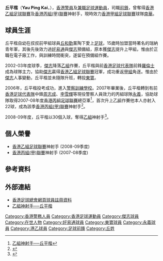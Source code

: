 {{noteta|G1=足球}}{{Football player infobox
| playername= 丘平楷
| fullname = 丘平楷
| nickname = 
| image = [[File:Yau_Ping_Kai.JPG|240 px]]
| dateofbirth = {{birth date and age|1981|8|23}}
| cityofbirth = 
| countryofbirth = {{HKG-1959}}
| height = 
| currentclub  = [[南華足球隊|南華]]
| position = 前鋒
|  youthyears = 1996－9x <br /> 199x－02
|  youthclubs = [[保濟足球隊|好易通]] <br /> [[傑志體育會|傑志]]
| years = 2002－03 <br /> 2003－07 <br /> 2007－2013<br>2013－2014<br>2014<br>2014-2016<br>2017
| clubs = [[傑志體育會|傑志]] <br /> [[東寶足球會|東寶]] <br /> [[永義足球隊|永義]]<br>九龍城<br>永義<br>光華<br>[[南華足球隊|南華]]

| caps(goals) = ? (?) <br /> ? (?) <br /> ? (71)
| nationalyears = 
| nationalteam = 
| nationalcaps(goals) = 
}}

'''丘平楷'''（'''Yau Ping Kai'''，{{bd|1981年|8月23日}}），[[香港警員|香港警員]]及[[兼職|兼職]][[足球運動員|足球運動員]]，司職[[前鋒_(足球)|前鋒]]，曾奪得[[香港乙組足球聯賽|香港乙組足球聯賽]]及[[香港丙組(甲)聯賽|香港丙組(甲)聯賽]]神射手，現時效力[[香港甲組足球聯賽|香港甲組足球聯賽]]球隊[[南華足球隊|南華]]。

==球員生涯==
丘平楷自幼在叔叔前甲組球員[[丘和勤|丘和勤]]薰陶下愛上[[足球|足球]]，15歲時加盟當時著名的瑞納青年軍，其後先後效力過[[保濟足球隊|好易通]]與[[傑志體育會|傑志]]預備組，原本獲[[傑志體育會|傑志]]提升上甲組，惟由於正職在電子廠工作，與訓練時間衝突，遂留在預備組作賽。

2002-03年度球季，[[傑志體育會|傑志]]降落[[香港乙組足球聯賽|乙組]]作賽，丘平楷與前[[香港足球代表隊|香港足球代表隊]]前鋒[[羅倫士|羅倫士]]成為球隊主力，協助[[傑志體育會|傑志]]贏得[[香港乙組足球聯賽|香港乙組足球聯賽]]冠軍，成功重返[[香港甲組足球聯賽|甲組]]角逐。惟由於[[傑志體育會|傑志]]人事變動，丘平楷並未隨隊升班，轉投[[東寶足球會|東寶]]。

2006年，丘平楷投考成功，進入[[警察訓練學校|警察訓練學校]]。2007年畢業後，丘平楷轉到有前[[香港足球代表隊|香港足球代表隊]]中鋒[[周志成|周志成]]、[[李雪輝|李雪輝]]等現役警察人員效力的丙組球隊[[永義足球隊|永義]]，協助球隊取得2007-08年度[[香港丙組足球聯賽|香港丙組足球聯賽]]總亞軍<ref>[http://www.takungpao.com.hk/news/09/05/02/WF-1075307.htm 乙組神射手──丘平楷]{{dead link|date=2017年11月 |bot=InternetArchiveBot |fix-attempted=yes }}</ref>，首次升上[[香港乙組足球聯賽|乙組]]作賽他本人亦射入22球，成為該季[[香港丙組(甲)聯賽|香港丙組(甲)聯賽]]神射手<ref>{{Cite web |url=http://www.hkfa.com/zh-hk/match_shooter_table.php?gid=3&leagueyear=2007-2008 |title=2007-08年度丙組甲射手榜 |accessdate=2010-07-31 |archive-date=2008-09-24 |archive-url=https://web.archive.org/web/20080924144509/http://www.hkfa.com/zh-hk/match_shooter_table.php?gid=3&leagueyear=2007-2008 |dead-url=no }}</ref>。

2008-09年度，丘平楷以30個入球，奪得[[香港乙組足球聯賽|乙組]]神射手<ref>{{Cite web |url=http://www.hkfa.com/zh-hk/match_shooter_table.php?lg_id=1&leagueyear=2008-2009 |title=2008-09年度乙組聯賽射手榜 |accessdate=2010-07-31 |archive-date=2010-08-13 |archive-url=https://web.archive.org/web/20100813125215/http://www.hkfa.com/zh-hk/match_shooter_table.php?lg_id=1&leagueyear=2008-2009 |dead-url=no }}</ref>。

==個人榮譽==
* [[香港乙組足球聯賽|香港乙組足球聯賽]]神射手 (2008-09季度)
* [[香港丙組(甲)聯賽|香港丙組(甲)聯賽]]神射手 (2007-08季度)

==參考資料==
{{reflist}}

==外部連結==
* [http://www.hkfa.com/zh-hk/player_view.php?player_id=3915 香港足球總會網頁球員註冊資料]{{Wayback|url=http://www.hkfa.com/zh-hk/player_view.php?player_id=3915 |date=20100811203719 }}
* [https://archive.is/20121128172122/http://202.55.1.84/news/09/05/02/WF-1075307.htm 乙組神射手──丘平楷]

{{DEFAULTSORT:Yau Ping Kai}}
[[Category:香港警務人員|Category:香港警務人員]]
[[Category:香港足球運動員|Category:香港足球運動員]]
[[Category:傑志球員|Category:傑志球員]]
[[Category:在世人物|Category:在世人物]]
[[Category:好易通球員|Category:好易通球員]]
[[Category:東寶球員|Category:東寶球員]]
[[Category:永義球員|Category:永義球員]]
[[Category:港乙球員|Category:港乙球員]]
[[Category:足球前鋒|Category:足球前鋒]]
[[Category:丘姓|Category:丘姓]]